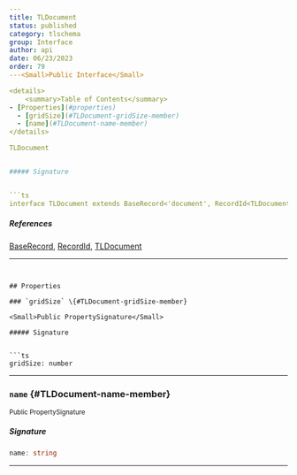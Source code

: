 ```yaml
---
title: TLDocument
status: published
category: tlschema
group: Interface
author: api
date: 06/23/2023
order: 79
---<Small>Public Interface</Small>

<details>
	<summary>Table of Contents</summary>
- [Properties](#properties)
  - [gridSize](#TLDocument-gridSize-member)
  - [name](#TLDocument-name-member)
</details>

TLDocument


##### Signature


```ts
interface TLDocument extends BaseRecord<'document', RecordId<TLDocument>> {}
```

##### References

[BaseRecord](/gen/store/BaseRecord-interface), [RecordId](/gen/store/RecordId-type), [TLDocument](/gen/tlschema/TLDocument-interface)

---
```


## Properties

### `gridSize` \{#TLDocument-gridSize-member}

<Small>Public PropertySignature</Small>

##### Signature


```ts
gridSize: number
```

---

### `name` \{#TLDocument-name-member}

<Small>Public PropertySignature</Small>

##### Signature


```ts
name: string
```

---

